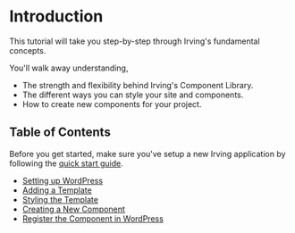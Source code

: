 <Meta title="Tutorial|Introduction" />

# Introduction
This tutorial will take you step-by-step through Irving's fundamental concepts.

You'll walk away understanding,
* The strength and flexibility behind Irving's Component Library.
* The different ways you can style your site and components.
* How to create new components for your project.

## Table of Contents
Before you get started, make sure you've setup a new Irving application by following the [quick start guide](?path=/docs/intro-quick-start--page).

* [Setting up WordPress](?path=/docs/tutorial-setting-up-wordpress--page)
* [Adding a Template](?path=/docs/tutorial-adding-a-template--page)
* [Styling the Template](?path=/docs/tutorial-styling-the-template--page)
* [Creating a New Component](?path=/docs/tutorial-creating-a-new-component--page)
* [Register the Component in WordPress](?path=/docs/tutorial-register-the-component-in-wordpress--page)
